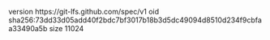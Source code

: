version https://git-lfs.github.com/spec/v1
oid sha256:73dd33d05add40f2bdc7bf3017b18b3d5dc49094d8510d234f9cbfaa33490a5b
size 11024
